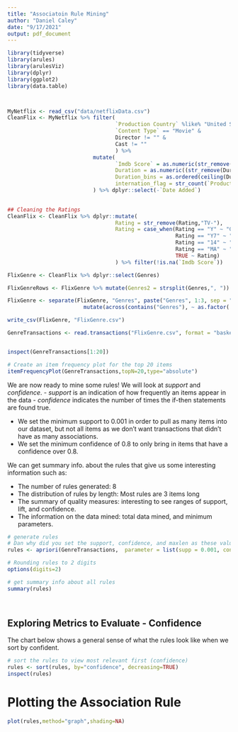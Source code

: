 ```yaml
---
title: "Associatoin Rule Mining"
author: "Daniel Caley"
date: "9/17/2021"
output: pdf_document
---
```


```r

library(tidyverse)
library(arules)
library(arulesViz)
library(dplyr)
library(ggplot2)
library(data.table)




```


```r

MyNetflix <- read_csv("data/netflixData.csv")
CleanFlix <- MyNetflix %>% filter(
                                  `Production Country` %like% "United States" &
                                  `Content Type` == "Movie" &
                                  Director != "" &
                                  Cast != ""
                                  ) %>% 
                           mutate(
                                  `Imdb Score` = as.numeric(str_remove(`Imdb Score`,"/10")),
                                  Duration = as.numeric((str_remove(Duration, " min"))),
                                  Duration_bins = as.ordered(ceiling(Duration / 30) * 30),
                                  internation_flag = str_count(`Production Country`) != 13
                           ) %>% dplyr::select(-`Date Added`)
 

## Cleaning the Ratings
CleanFlix <- CleanFlix %>% dplyr::mutate(
                                  Rating = str_remove(Rating,"TV-"),
                                  Rating = case_when(Rating == "Y" ~ "G",
                                                     Rating == "Y7" ~ "PG",
                                                     Rating == "14" ~ "PG-13",
                                                     Rating == "MA" ~ "R",
                                                     TRUE ~ Rating)
                                  ) %>% filter(!is.na(`Imdb Score`))

```



```r

FlixGenre <- CleanFlix %>% dplyr::select(Genres)

FlixGenreRows <- FlixGenre %>% mutate(Genres2 = strsplit(Genres,", ")) %>% unnest(Genres2)

FlixGenre <- separate(FlixGenre, "Genres", paste("Genres", 1:3, sep = "_"), sep = ",", extra = "drop") %>% 
                        mutate(across(contains("Genres"), ~ as.factor(.)))

write_csv(FlixGenre, "FlixGenre.csv")

GenreTransactions <- read.transactions("FlixGenre.csv", format = "basket", sep=",", skip = 1)


inspect(GenreTransactions[1:20])

# Create an item frequency plot for the top 20 items
itemFrequencyPlot(GenreTransactions,topN=20,type="absolute")

```





We are now ready to mine some rules!
We will look at *support* and *confidence*.
-   *support* is an indication of how frequently an items appear in the data
-   *confidence* indicates the number of times the if-then statements are found true.

-   We set the minimum support to 0.001 in order to pull as many items into our dataset, but not all items as we don't want transactions that didn't have as many associations.
-   We set the minimum confidence of 0.8 to only bring in items that have a confidence over 0.8.

We can get summary info. about the rules that give us some interesting information such as:

-   The number of rules generated: 8
-   The distribution of rules by length: Most rules are 3 items long
-   The summary of quality measures: interesting to see ranges of support, lift, and confidence.
-   The information on the data mined: total data mined, and minimum parameters.

```r

# generate rules
# Dan why did you set the support, confidence, and maxlen as these values.
rules <- apriori(GenreTransactions,  parameter = list(supp = 0.001, conf = 0.8))

# Rounding rules to 2 digits
options(digits=2)

# get summary info about all rules
summary(rules)




```



## Exploring Metrics to Evaluate - Confidence

The chart below shows a general sense of what the rules look like when we sort by confident.


```r

# sort the rules to view most relevant first (confidence)
rules <- sort(rules, by="confidence", decreasing=TRUE)
inspect(rules)


```

# Plotting the Association Rule
```r

plot(rules,method="graph",shading=NA)

```






